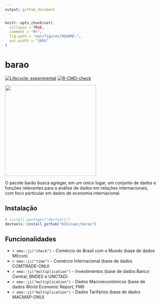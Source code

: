 ```yaml
---
output: github_document
---
```


<!-- README.md is generated from README.Rmd. Please edit that file -->

```r
knitr::opts_chunk$set(
  collapse = TRUE,
  comment = "#>",
  fig.path = "man/figures/README-",
  out.width = "100%"
)
```


# barao


<!-- badges: start -->
[![Lifecycle: experimental](https://img.shields.io/badge/lifecycle-experimental-orange.svg)](https://www.tidyverse.org/lifecycle/#experimental)
[![R-CMD-check](https://github.com/NIEscaec/barao/workflows/R-CMD-check/badge.svg)](https://github.com/NIEscaec/barao/actions)
<!-- badges: end -->

<img src="barao_logo.png" height="300"/>

O pacote barão busca agregar, em um único lugar, um conjunto de dados e funções relevantes para a análise de dados em relações internacionais, com foco particular em dados de economia internacional.

<!-- ```{r} -->
<!-- imgurl <- fs::fs_path("barao.png") -->
<!-- hexSticker::sticker(imgurl, package="barão", s_x = 0.9, s_y = 0.95,  s_width = 0.65, s_height = 0.6, p_color = "#ffe066", p_y = 0.45, h_fill = "#247ba0", h_color = "#ffe066", p_family = "DotGothic", filename="barao_logo.png") -->

<!-- ``` -->

## Instalação

``` r
# install.packages("devtools")
devtools::install_github("NIEscaec/barao")
```

## Funcionalidades

- `r emo::ji("check")` - Comércio do Brasil com o Mundo (base de dados MEcon)
- `r emo::ji("time")` - Comércio Internacional (base de dados COMTRADE-ONU)
- `r emo::ji("multiplication")` - Investimentos (base de dados Banco Central, BNDES e UNCTAD)
- `r emo::ji("multiplication")` - Dados Macroeconômicos (base de dados World Economic Report, FMI)
- `r emo::ji("multiplication")` - Dados Tarifários (base de dados MACMAP-ONU)
